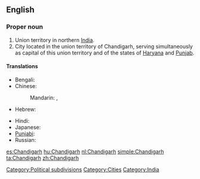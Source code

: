 ==English==
{{wikipedia}}

===Proper noun===
{{en-proper noun}}

# Union territory in northern [[India]].
# City located in the union territory of Chandigarh, serving simultaneously as capital of this union territory and of the states of [[Haryana]] and [[Punjab]].

====Translations====
{{trans-top|Chandigarh, India}}
* Bengali: {{t|bn|চন্ডীগড়|sc=Beng}}
* Chinese:
*: Mandarin: {{t|cmn|昌迪加爾|sc=Hani}},  {{t|cmn|昌迪加尔|tr=Chāngdíjiā'ěr|sc=Hani}}
* Hebrew: {{t|he|צ'אנדיגאר}}
{{trans-mid}}
* Hindi: {{t-|hi|चंडीगढ़|tr=caṇḍīgaṛh|xs=Hindi}}
* Japanese: {{t|ja|チャンディーガル|tr=Chandīgaru}}
* [[Punjabi]]: {{t-|pa|ਚੰਡੀਗੜ੍ਹ|sc=Guru|xs=Punjabi}}
* Russian: {{t|ru|Чандигарх|m|tr=Čandigárx}}
{{trans-bottom}}

[[Category:Political subdivisions]]
[[Category:Cities]]
[[Category:India]]

[[es:Chandigarh]]
[[hu:Chandigarh]]
[[nl:Chandigarh]]
[[simple:Chandigarh]]
[[ta:Chandigarh]]
[[zh:Chandigarh]]